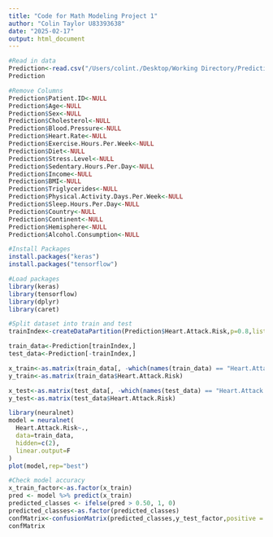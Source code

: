 ```yaml
---
title: "Code for Math Modeling Project 1"
author: "Colin Taylor U83393638"
date: "2025-02-17"
output: html_document
---
```


```r
#Read in data
Prediction<-read.csv("/Users/colint./Desktop/Working Directory/Prediction.csv")
Prediction
```


```r
#Remove Columns
Prediction$Patient.ID<-NULL
Prediction$Age<-NULL
Prediction$Sex<-NULL
Prediction$Cholesterol<-NULL
Prediction$Blood.Pressure<-NULL
Prediction$Heart.Rate<-NULL
Prediction$Exercise.Hours.Per.Week<-NULL
Prediction$Diet<-NULL
Prediction$Stress.Level<-NULL
Prediction$Sedentary.Hours.Per.Day<-NULL
Prediction$Income<-NULL
Prediction$BMI<-NULL
Prediction$Triglycerides<-NULL
Prediction$Physical.Activity.Days.Per.Week<-NULL
Prediction$Sleep.Hours.Per.Day<-NULL
Prediction$Country<-NULL
Prediction$Continent<-NULL
Prediction$Hemisphere<-NULL
Prediction$Alcohol.Consumption<-NULL
```

```r
#Install Packages
install.packages("keras")
install.packages("tensorflow")

#Load packages
library(keras)
library(tensorflow)
library(dplyr)
library(caret)
```

```r
#Split dataset into train and test
trainIndex<-createDataPartition(Prediction$Heart.Attack.Risk,p=0.8,list=F)

train_data<-Prediction[trainIndex,]
test_data<-Prediction[-trainIndex,]

x_train<-as.matrix(train_data[, -which(names(train_data) == "Heart.Attack.Risk")])
y_train<-as.matrix(train_data$Heart.Attack.Risk)

x_test<-as.matrix(test_data[, -which(names(test_data) == "Heart.Attack.Risk")])
y_test<-as.matrix(test_data$Heart.Attack.Risk)
```

```r
library(neuralnet)
model = neuralnet(
  Heart.Attack.Risk~.,
  data=train_data,
  hidden=c(2),
  linear.output=F
)
plot(model,rep="best")
```


```r
#Check model accuracy
x_train_factor<-as.factor(x_train)
pred <- model %>% predict(x_train)
predicted_classes <- ifelse(pred > 0.50, 1, 0)
predicted_classes<-as.factor(predicted_classes)
confMatrix<-confusionMatrix(predicted_classes,y_test_factor,positive = "1")
confMatrix
```




